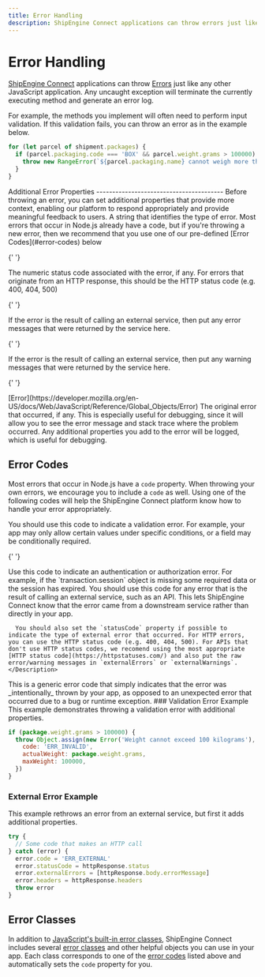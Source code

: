 ```yaml
---
title: Error Handling
description: ShipEngine Connect applications can throw errors just like any other JavaScript application. We also support custom error properties and classes to make things easier.
---
```


# Error Handling

[ShipEngine Connect](../../index.mdx) applications can throw [Errors](https://developer.mozilla.org/en-US/docs/Web/JavaScript/Reference/Global_Objects/Error)
just like any other JavaScript application. Any uncaught exception will terminate the currently executing method and generate an error log.

For example, the methods you implement will often need to perform input validation. If this validation fails, you can throw an error as in the example below.

```javascript highlight=3
for (let parcel of shipment.packages) {
  if (parcel.packaging.code === 'BOX' && parcel.weight.grams > 100000) {
    throw new RangeError(`${parcel.packaging.name} cannot weigh more than 100 kilograms`)
  }
}
```

<Section>
<Left>
Additional Error Properties
----------------------------------------
Before throwing an error, you can set additional properties that provide more context, enabling our platform to respond appropriately and provide meaningful feedback to users.

<Reference>
  <Field name="code" type="string">
    <Description>
      A string that identifies the type of error. Most errors that occur in Node.js already have a code, but if you're throwing a new error, then we recommend that you use one of our pre-defined [Error Codes](#error-codes) below
    </Description>
  </Field>

{' '}

<Field name="statusCode" type="number">
  <Description>
    The numeric status code associated with the error, if any. For errors that originate from an HTTP response, this
    should be the HTTP status code (e.g. 400, 404, 500)
  </Description>
</Field>

{' '}

<Field name="externalErrors" type="string[]">
  <Description>
    If the error is the result of calling an external service, then put any error messages that were returned by the
    service here.
  </Description>
</Field>

{' '}

<Field name="externalWarnings" type="string[]">
  <Description>
    If the error is the result of calling an external service, then put any warning messages that were returned by the
    service here.
  </Description>
</Field>

{' '}

<Field name="originalError">
  <Type>[Error](https://developer.mozilla.org/en-US/docs/Web/JavaScript/Reference/Global_Objects/Error)</Type>
  <Description>
    The original error that occurred, if any. This is especially useful for debugging, since it will allow you to see
    the error message and stack trace where the problem occurred.
  </Description>
</Field>

  <Field name="*" type="any value">
    <Description>
      Any additional properties you add to the error will be logged, which is useful for debugging.
    </Description>
  </Field>
</Reference>

## Error Codes

Most errors that occur in Node.js have a `code` property. When throwing your own errors, we encourage you to include a `code` as well. Using one of the following codes will help the ShipEngine Connect platform know how to handle your error appropriately.

<Reference>
  <Field name="ERR_INVALID">
    <Description>
      You should use this code to indicate a validation error. For example, your app may only allow certain values under specific conditions, or a field may be conditionally required.
    </Description>
  </Field>

{' '}

<Field name="ERR_UNAUTHORIZED">
  <Description>
    Use this code to indicate an authentication or authorization error. For example, if the `transaction.session` object
    is missing some required data or the session has expired.
  </Description>
</Field>

  <Field name="ERR_EXTERNAL">
    <Description>
      You should use this code for any error that is the result of calling an external service, such as an API. This lets ShipEngine Connect know that the error came from a downstream service rather than directly in your app.

      You should also set the `statusCode` property if possible to indicate the type of external error that occurred. For HTTP errors, you can use the HTTP status code (e.g. 400, 404, 500). For APIs that don't use HTTP status codes, we recomend using the most appropriate [HTTP status code](https://httpstatuses.com/) and also put the raw error/warning messages in `externalErrors` or `externalWarnings`.
    </Description>

  </Field>

  <Field name="ERR_APP_ERROR">
    <Description>
      This is a generic error code that simply indicates that the error was _intentionally_ thrown by your app, as opposed to an unexpected error that occurred due to a bug or runtime exception.
    </Description>
  </Field>
</Reference>
</Left>
<Right>
### Validation Error Example
This example demonstrates throwing a validation error with additional properties.

```javascript
if (package.weight.grams > 100000) {
  throw Object.assign(new Error('Weight cannot exceed 100 kilograms'), {
    code: 'ERR_INVALID',
    actualWeight: package.weight.grams,
    maxWeight: 100000,
  })
}
```

### External Error Example

This example rethrows an error from an external service, but first it adds additional properties.

```javascript
try {
  // Some code that makes an HTTP call
} catch (error) {
  error.code = 'ERR_EXTERNAL'
  error.statusCode = httpResponse.status
  error.externalErrors = [httpResponse.body.errorMessage]
  error.headers = httpResponse.headers
  throw error
}
```

</Right>
</Section>

## Error Classes

In addition to [JavaScript's built-in error classes](https://developer.mozilla.org/en-US/docs/Web/JavaScript/Reference/Global_Objects#Error_objects),
ShipEngine Connect includes several [error classes](https://github.com/ShipEngine/connect/blob/master/packages/runtime/src/errors/index.ts)
and other helpful objects you can use in your app. Each class corresponds to one of the [error codes](#error-codes) listed above and automatically sets the `code` property for you.

<Pager prev="./typescript.mdx" prevTitle="Developing in TypeScript" next="./testing/index.mdx" nextTitle="Testing" />
